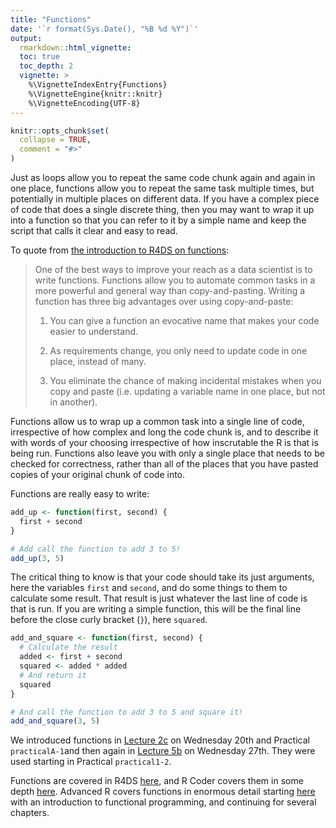 ```yaml
---
title: "Functions"
date: '`r format(Sys.Date(), "%B %d %Y")`'
output:
  rmarkdown::html_vignette:
  toc: true
  toc_depth: 2
  vignette: >
    %\VignetteIndexEntry{Functions}
    %\VignetteEngine{knitr::knitr}
    %\VignetteEncoding{UTF-8}
---
```


```r
knitr::opts_chunk$set(
  collapse = TRUE,
  comment = "#>"
)
```

Just as loops allow you to repeat the same code chunk again and again in one
place, functions allow you to repeat the same task multiple times, but
potentially in multiple places on different data. If you have a complex piece
of code that does a single discrete thing, then you may want to wrap it up
into a function so that you can refer to it by a simple name and keep the
script that calls it clear and easy to read.

To quote from [the introduction to R4DS on functions][functions-R4DS]:

> One of the best ways to improve your reach as a data scientist is to write functions. Functions allow you to automate common tasks in a more powerful and general way than copy-and-pasting. Writing a function has three big advantages over using copy-and-paste:
>
> 1. You can give a function an evocative name that makes your code easier to understand.
>
> 2. As requirements change, you only need to update code in one place, instead of many.
>
> 3. You eliminate the chance of making incidental mistakes when you copy and paste (i.e. updating a variable name in one place, but not in another).

Functions allow us to wrap up a common task into a single line of code,
irrespective of how complex and long the code chunk is, and to describe it
with words of your choosing irrespective of how inscrutable the R is that is
being run. Functions also leave you with only a single place that needs to be
checked for correctness, rather than all of the places that you have pasted
copies of your original chunk of code into.

Functions are really easy to write:

```R
add_up <- function(first, second) {
  first + second
}

# Add call the function to add 3 to 5!
add_up(3, 5)
```

The critical thing to know is that your code should take its just arguments,
here the variables `first` and `second`, and do some things to them to calculate
some result. That result is just whatever the last line of code is that is run.
If you are writing a simple function, this will be the final line before the
close curly bracket (`}`), here `squared`.

```R
add_and_square <- function(first, second) {
  # Calculate the result
  added <- first + second
  squared <- added * added
  # And return it
  squared
}

# And call the function to add 3 to 5 and square it!
add_and_square(3, 5)
```

We introduced functions in [Lecture 2c][lecture-2c] on Wednesday 20th and
Practical `practicalA-1`and then again in [Lecture 5b][lecture-5b] on Wednesday
27th. They were used starting in Practical `practical1-2`.

Functions are covered in R4DS [here][functions-R4DS], and R Coder covers
them in some depth [here][functions-rcoder]. Advanced R covers functions in
enormous detail starting [here][functions-advanced-r2] with an introduction to
functional programming, and continuing for several chapters.

[lecture-2c]: https://ibahcm.github.io/RPiR/lectures_html/RPiR2c-development.html
[lecture-5b]: https://ibahcm.github.io/RPiR/lectures_html/RPiR5b-R.html

[functions-R4DS]: https://r4ds.had.co.nz/functions.html
[functions-advanced-r2]: https://adv-r.hadley.nz/fp.html
[functions-rcoder]: https://r-coder.com/function-r
